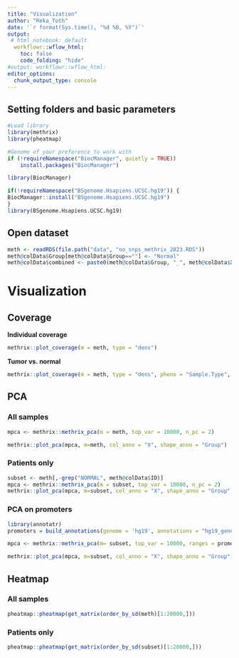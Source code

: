 ```yaml
---
title: "Visualization"
author: "Reka_Toth"
date: '`r format(Sys.time(), "%d %B, %Y")`'
output:
 # html_notebook: default
  workflowr::wflow_html:
    toc: false
    code_folding: "hide"
#output: workflowr::wflow_html:
editor_options:
  chunk_output_type: console
---
```



## Setting folders and basic parameters

```r
#Load library
library(methrix)
library(pheatmap)
```

```r
#Genome of your preference to work with
if (!requireNamespace("BiocManager", quietly = TRUE))
    install.packages("BiocManager")

library(BiocManager)

if(!requireNamespace("BSgenome.Hsapiens.UCSC.hg19")) {
BiocManager::install("BSgenome.Hsapiens.UCSC.hg19")
}
library(BSgenome.Hsapiens.UCSC.hg19) 
```

## Open dataset 
```r
meth <- readRDS(file.path("data", "no_snps_methrix_2023.RDS"))
meth@colData$Group[meth@colData$Group==""] <- "Normal"
meth@colData$combined <- paste0(meth@colData$Group, "_", meth@colData$X)

```

# Visualization 


## Coverage

**Individual coverage**

```r
methrix::plot_coverage(m = meth, type = "dens")
```


**Tumor vs. normal**

```r
methrix::plot_coverage(m = meth, type = "dens", pheno = "Sample.Type", perGroup = TRUE)
```

## PCA

### All samples 

```r
mpca <- methrix::methrix_pca(m = meth, top_var = 10000, n_pc = 2)

methrix::plot_pca(mpca, m=meth, col_anno = "X", shape_anno = "Group")

```

### Patients only

```r
subset <- meth[,-grep("NORMAL", meth@colData$ID)]
mpca <- methrix::methrix_pca(m = subset, top_var = 10000, n_pc = 2)
methrix::plot_pca(mpca, m=subset, col_anno = "X", shape_anno = "Group")

```

### PCA on promoters

```r
library(annotatr)
promoters = build_annotations(genome = 'hg19', annotations = "hg19_genes_promoters")

```

```r


mpca <- methrix::methrix_pca(m= subset, top_var = 10000, ranges = promoters, n_pc = 2, do_plot = F)

methrix::plot_pca(mpca, m=subset, col_anno = "X", shape_anno = "Group")

```


## Heatmap

### All samples

```r
pheatmap::pheatmap(get_matrix(order_by_sd(meth)[1:20000,]))
```

### Patients only 

```r
pheatmap::pheatmap(get_matrix(order_by_sd(subset)[1:20000,]))
```



